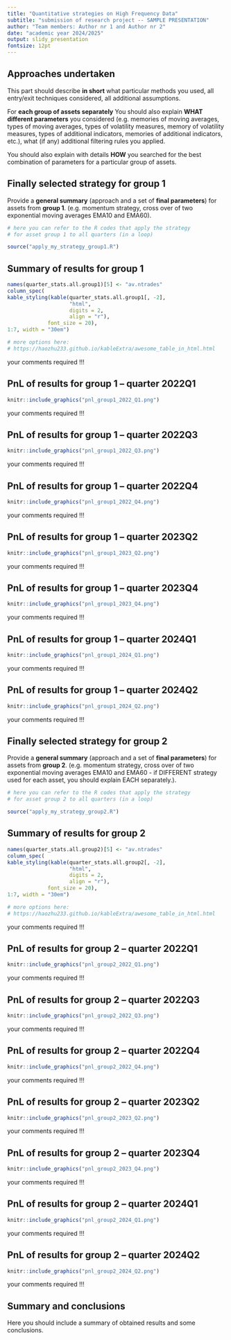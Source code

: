 ```yaml
---
title: "Quantitative strategies on High Frequency Data"
subtitle: "submission of research project -- SAMPLE PRESENTATION"
author: "Team members: Author nr 1 and Author nr 2"
date: "academic year 2024/2025"
output: slidy_presentation
fontsize: 12pt
---
```


<!-- 
You can find more options here:
http://rmarkdown.rstudio.com/slidy_presentation_format.html
-->




## Approaches undertaken

This part should describe **in short** what particular methods you used, all entry/exit techniques considered, all additional assumptions.

For **each group of assets separately** You should also explain **WHAT different parameters** you considered (e.g. memories of moving averages, types of moving averages, types of volatility measures, memory of volatility measures, types of additional indicators, memories of additional indicators, etc.), what (if any) additional filtering rules you applied.

You should also explain with details **HOW** you searched for the best combination of parameters for a particular group of assets.


## Finally selected strategy for **group 1**

Provide a **general summary** (approach and a set of **final parameters**) for assets from **group 1**.
(e.g. momentum strategy, cross over of two exponential moving averages EMA10 and EMA60).


<!-- here you can include code chunk that applies the strategy for group 1 and calculates all the summary statistics
-->

```r
# here you can refer to the R codes that apply the strategy
# for asset group 1 to all quarters (in a loop)

source("apply_my_strategy_group1.R")
```



## Summary of results for **group 1**

```r
names(quarter_stats.all.group1)[5] <- "av.ntrades"
column_spec(
kable_styling(kable(quarter_stats.all.group1[, -2], 
                    "html", 
                    digits = 2,
                    align = "r"),
             font_size = 20),
1:7, width = "30em")

# more options here:
# https://haozhu233.github.io/kableExtra/awesome_table_in_html.html
```


your comments required !!!

## PnL of results for **group 1** -- quarter 2022Q1

```r
knitr::include_graphics("pnl_group1_2022_Q1.png")

```
your comments required !!!

## PnL of results for **group 1** -- quarter 2022Q3

```r
knitr::include_graphics("pnl_group1_2022_Q3.png")

```
your comments required !!!

## PnL of results for **group 1** -- quarter 2022Q4

```r
knitr::include_graphics("pnl_group1_2022_Q4.png")

```
your comments required !!!


## PnL of results for **group 1** -- quarter 2023Q2

```r
knitr::include_graphics("pnl_group1_2023_Q2.png")

```

your comments required !!!

## PnL of results for **group 1** -- quarter 2023Q4

```r
knitr::include_graphics("pnl_group1_2023_Q4.png")

```
your comments required !!!

## PnL of results for **group 1** -- quarter 2024Q1

```r
knitr::include_graphics("pnl_group1_2024_Q1.png")

```
your comments required !!!

## PnL of results for **group 1** -- quarter 2024Q2

```r
knitr::include_graphics("pnl_group1_2024_Q2.png")

```

your comments required !!!


## Finally selected strategy for **group 2**

Provide a **general summary** (approach and a set of **final parameters**) for assets from **group 2**.
(e.g. momentum strategy, cross over of two exponential moving averages EMA10 and EMA60 - if DIFFERENT strategy used for each asset, you should explain EACH separately.).


<!-- here you can include code chunk that applies the strategy for group 1 and calculates all the summary statistics
-->

```r
# here you can refer to the R codes that apply the strategy
# for asset group 2 to all quarters (in a loop)

source("apply_my_strategy_group2.R")
```


## Summary of results for **group 2**

```r
names(quarter_stats.all.group2)[5] <- "av.ntrades"
column_spec(
kable_styling(kable(quarter_stats.all.group2[, -2], 
                    "html", 
                    digits = 2,
                    align = "r"),
             font_size = 20),
1:7, width = "30em")

# more options here:
# https://haozhu233.github.io/kableExtra/awesome_table_in_html.html
```

your comments required !!!

## PnL of results for **group 2** -- quarter 2022Q1

```r
knitr::include_graphics("pnl_group2_2022_Q1.png")

```

your comments required !!!

## PnL of results for **group 2** -- quarter 2022Q3

```r
knitr::include_graphics("pnl_group2_2022_Q3.png")

```

your comments required !!!

## PnL of results for **group 2** -- quarter 2022Q4

```r
knitr::include_graphics("pnl_group2_2022_Q4.png")

```
your comments required !!!

## PnL of results for **group 2** -- quarter 2023Q2

```r
knitr::include_graphics("pnl_group2_2023_Q2.png")

```
your comments required !!!

## PnL of results for **group 2** -- quarter 2023Q4

```r
knitr::include_graphics("pnl_group2_2023_Q4.png")

```
your comments required !!!

## PnL of results for **group 2** -- quarter 2024Q1

```r
knitr::include_graphics("pnl_group2_2024_Q1.png")

```
your comments required !!!

## PnL of results for **group 2** -- quarter 2024Q2

```r
knitr::include_graphics("pnl_group2_2024_Q2.png")

```
your comments required !!!

## Summary and conclusions

Here you should include a summary of obtained results and some conclusions.